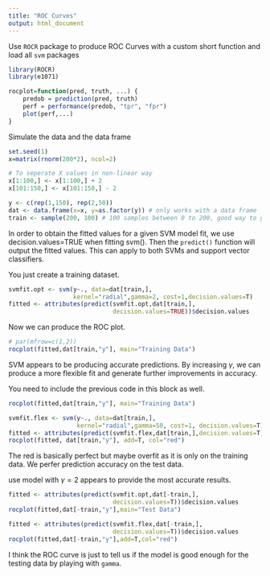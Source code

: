 ```yaml
---
title: "ROC Curves"
output: html_document
---
```


Use `ROCR` package to produce ROC Curves with a custom short function and load all `svm` packages

```r
library(ROCR)
library(e1071)
```

```r
rocplot=function(pred, truth, ...) {
    predob = prediction(pred, truth)
    perf = performance(predob, "tpr", "fpr")
    plot(perf,...)
}
```

Simulate the data and the data frame

```r
set.seed(1)
x=matrix(rnorm(200*2), ncol=2)

# To seperate X values in non-linear way
x[1:100,] <- x[1:100,] + 2
x[101:150,] <- x[101:150,] - 2

y <- c(rep(1,150), rep(2,50))
dat <- data.frame(x=x, y=as.factor(y)) # only works with a data frame
train <- sample(200, 100) # 100 samples between 0 to 200, good way to get the training
```

In order to obtain the fitted values for a given SVM model fit, we use decision.values=TRUE when fitting svm(). Then the `predict()` function will output the fitted values. This can apply to both SVMs and support vector classifiers.

You just create a training dataset.

```r
svmfit.opt <- svm(y~., data=dat[train,], 
                  kernel="radial",gamma=2, cost=1,decision.values=T)
fitted <- attributes(predict(svmfit.opt,dat[train,],
                             decision.values=TRUE))$decision.values
```
Now we can produce the ROC plot.

```r
# par(mfrow=c(1,2))
rocplot(fitted,dat[train,"y"], main="Training Data")
```

SVM appears to be producing accurate predictions. By increasing $\gamma$, we can produce a more flexible fit and generate further improvements in accuracy.

You need to include the previous code in this block as well.

```r
rocplot(fitted,dat[train,"y"], main="Training Data")

svmfit.flex <- svm(y~., data=dat[train,], 
                   kernel="radial",gamma=50, cost=1, decision.values=T)
fitted <- attributes(predict(svmfit.flex,dat[train,],decision.values=T))$decision.values
rocplot(fitted, dat[train,"y"], add=T, col="red")
```

The red is basically perfect but maybe overfit as it is only on the training data. We perfer prediction accuracy on the test data.

use model with $\gamma=2$ appears to provide the most accurate results.


```r
fitted <- attributes(predict(svmfit.opt,dat[-train,],
                             decision.values=T))$decision.values
rocplot(fitted,dat[-train,"y"],main="Test Data")

fitted <- attributes(predict(svmfit.flex,dat[-train,],
                             decision.values=T))$decision.values
rocplot(fitted,dat[-train,"y"],add=T,col="red")
```

I think the ROC curve is just to tell us if the model is good enough for the testing data by playing with `gamma`.